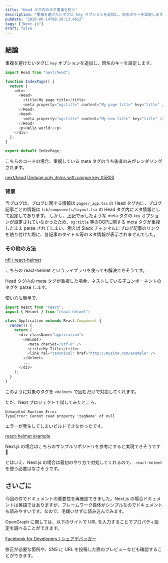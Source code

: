 ```yaml
---
title: "Head タグ内のタグ重複を防ぐ"
description: "重複を避けたいタグに key オプションを追加し、同名のキーを設定します。"
pubDate: "2020-06-14T08:28:13.461Z"
tags: ["Next.js"]
draft: false
---
```


## 結論

重複を避けたいタグに `key` オプションを追加し、同名のキーを設定します。

```javascript
import Head from "next/head";

function IndexPage() {
  return (
    <div>
      <Head>
        <title>My page title</title>
        <meta property="og:title" content="My page title" key="title" />
      </Head>
      <Head>
        <meta property="og:title" content="My new title" key="title" />
      </Head>
      <p>Hello world!</p>
    </div>
  );
}

export default IndexPage;
```

こちらのコードの場合、重複している meta タグのうち後者のみがレンダリングされます。

[next/head](https://nextjs.org/docs/api-reference/next/head)
[Dedupe only items with unique key #5800](https://github.com/vercel/next.js/pull/5800)

### 背景

当ブログは、ブログに関する情報は `pages/_app.tsx` の Head タグ内に、ブログ記事ごとの情報は `lib/components/layout.tsx` の Head タグ内にメタ情報として設定してあります。
しかし、上記で示したような meta タグの `key` オプションが設定されていなかったため、`og:title` 等の[OGP](https://ogp.me/)に関する meta タグが重複したまま parse されてしまい、例えば Slack チャンネルにブログ記事のリンクを貼り付けた際に、各記事のタイトル等のメタ情報が表示されませんでした。

### その他の方法

[nfl / react-helmet](https://github.com/nfl/react-helmet)

こちらの react-helmet というライブラリを使っても解決できそうです。

Head タグ内の meta タグが重複した場合、ネストしている子コンポーネントのタグを parse します。

使い方も簡単で、

```javascript
import React from "react";
import { Helmet } from "react-helmet";

class Application extends React.Component {
  render() {
    return (
      <div className="application">
        <Helmet>
          <meta charSet="utf-8" />
          <title>My Title</title>
          <link rel="canonical" href="http://mysite.com/example" />
        </Helmet>
        ...
      </div>
    );
  }
}
```

このように対象のタグを `<Helmet>` で囲むだけで対応してくれます。

ただ、Next プロジェクトで試してみたところ、

```shell
Unhandled Runtime Error
TypeError: Cannot read property 'tagName' of null
```

エラーが発生してしまいビルドできなかったです。

[react-helmet example](https://github.com/vercel/next.js/tree/canary/examples/with-react-helmet)

Next.js の場合はこちらのサンプルリポジトリを参考にすると実現できそうです 💪

とはいえ、Next.js の場合は最初のやり方で対処してくれるので、 `react-helmet` を使う必要はなさそうです。

## さいごに

今回の件でドキュメントの重要性を再確認できました。Next.js の場合ドキュメントは英語ではありますが、フレームワーク自体がシンプルなのでドキュメントも読みやすいです。なので、毛嫌いせずに読み込んでみます。

OpenGraph に関しては、以下のサイトで URL を入力することでプロパティ設定を調べることができます。

[Facebook for Developers / シェアデバッガー](https://developers.facebook.com/tools/debug/)

修正が必要な箇所や、SNS に URL を投稿した際のプレビューなども確認することができます。
